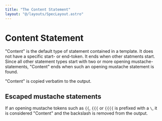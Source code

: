 ```yaml
---
title: "The Content Statement"
layout: "@/layouts/SpecLayout.astro"
---
```


# Content Statement

"Content" is the default type of statement contained in a template. It does not have a specific start- or end-token. It ends when other statments start.
Since all other statement types start with two or more opening mustache-statements, "Content" ends when such an opening mustache statement is found.

"Content" is copied verbatim to the output.

[](./content.hb-spec.json)

## Escaped mustache statements

If an opening mustache tokens such as `{{`, `{{{` or `{{{{` is prefixed with a `\`, it is considered "Content" and the backslash is removed from the
output.

[](./escaped-content.hb-spec.json)

